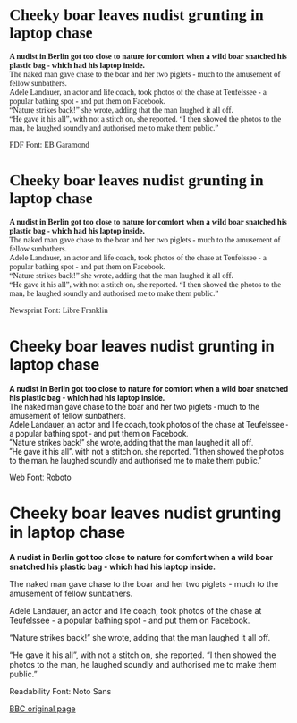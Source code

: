 # [Cheeky boar leaves nudist grunting in laptop chase]{style="font-family:'EB Garamond'"}<br>
[**A nudist in Berlin got too close to nature for comfort when a wild boar snatched his plastic bag - which had his laptop inside.**
<br>
The naked man gave chase to the boar and her two piglets - much to the amusement of fellow sunbathers.
<br>
Adele Landauer, an actor and life coach, took photos of the chase at Teufelssee - a popular bathing spot - and put them on Facebook.
<br>
"Nature strikes back!" she wrote, adding that the man laughed it all off.
<br>
"He gave it his all", with not a stitch on, she reported. "I then showed the photos to the man, he laughed soundly and authorised me to make them public."]{style="font-family:'EB Garamond'"}

[PDF Font: EB Garamond]{style="font-family:'EB Garamond'"}

# [Cheeky boar leaves nudist grunting in laptop chase]{style="font-family:'Libre Franklin'"}<br>
[**A nudist in Berlin got too close to nature for comfort when a wild boar snatched his plastic bag - which had his laptop inside.**
<br>
The naked man gave chase to the boar and her two piglets - much to the amusement of fellow sunbathers.
<br>
Adele Landauer, an actor and life coach, took photos of the chase at Teufelssee - a popular bathing spot - and put them on Facebook.
<br>
"Nature strikes back!" she wrote, adding that the man laughed it all off.
<br>
"He gave it his all", with not a stitch on, she reported. "I then showed the photos to the man, he laughed soundly and authorised me to make them public."]{style="font-family:'Libre Franklin'"}

[Newsprint Font: Libre Franklin]{style="font-family:'Libre Franklin'"}

# [Cheeky boar leaves nudist grunting in laptop chase]{style="font-family:'Roboto'"}<br>
[**A nudist in Berlin got too close to nature for comfort when a wild boar snatched his plastic bag - which had his laptop inside.**
<br>
The naked man gave chase to the boar and her two piglets - much to the amusement of fellow sunbathers.
<br>
Adele Landauer, an actor and life coach, took photos of the chase at Teufelssee - a popular bathing spot - and put them on Facebook.
<br>
"Nature strikes back!" she wrote, adding that the man laughed it all off.
<br>
"He gave it his all", with not a stitch on, she reported. "I then showed the photos to the man, he laughed soundly and authorised me to make them public."]{style="font-family:'Roboto'"}

[Web Font: Roboto]{style="font-family:'Roboto'"}

# Cheeky boar leaves nudist grunting in laptop chase

**A nudist in Berlin got too close to nature for comfort when a wild boar snatched his plastic bag - which had his laptop inside.**

The naked man gave chase to the boar and her two piglets - much to the amusement of fellow sunbathers.

Adele Landauer, an actor and life coach, took photos of the chase at Teufelssee - a popular bathing spot - and put them on Facebook.

"Nature strikes back!" she wrote, adding that the man laughed it all off.

"He gave it his all", with not a stitch on, she reported. "I then showed the photos to the man, he laughed soundly and authorised me to make them public."

Readability Font: Noto Sans

[BBC original page](https://www.bbc.co.uk/news/world-europe-53692475)
